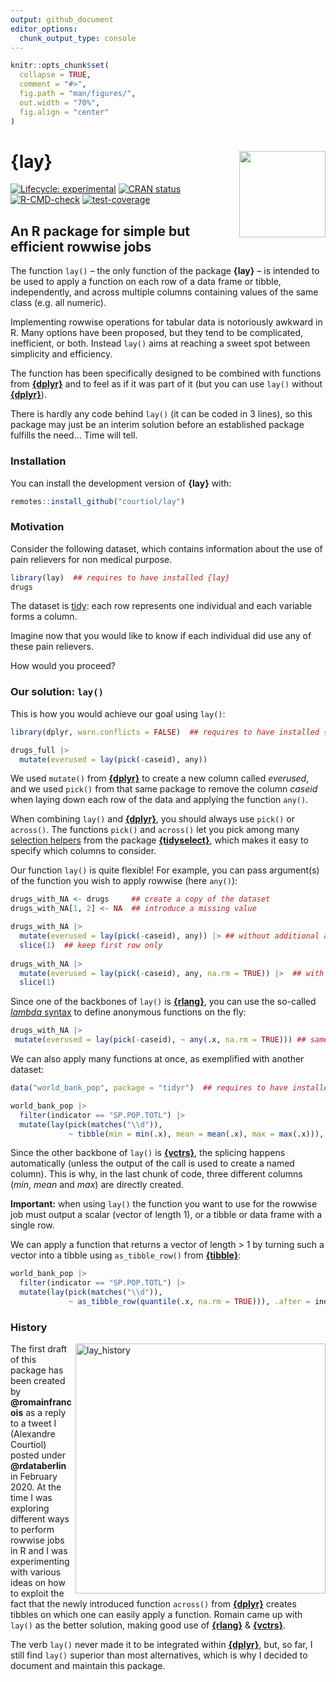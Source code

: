 ```yaml
---
output: github_document
editor_options: 
  chunk_output_type: console
---
```


<!-- README.md is generated from README.Rmd. Please edit that file -->

```r
knitr::opts_chunk$set(
  collapse = TRUE,
  comment = "#>",
  fig.path = "man/figures/",
  out.width = "70%",
  fig.align = "center"
)
```

# <img src="man/figures/logo.png" align="right" height="138" /> **{lay}**

<!-- badges: start -->
[![Lifecycle: experimental](https://img.shields.io/badge/lifecycle-experimental-orange.svg)](https://lifecycle.r-lib.org/articles/stages.html#experimental)
[![CRAN status](https://www.r-pkg.org/badges/version/lay)](https://CRAN.R-project.org/package=lay)
[![R-CMD-check](https://github.com/courtiol/lay/actions/workflows/R-CMD-check.yaml/badge.svg)](https://github.com/courtiol/lay/actions/workflows/R-CMD-check.yaml)
[![test-coverage](https://github.com/courtiol/lay/actions/workflows/test-coverage.yaml/badge.svg)](https://github.com/courtiol/lay/actions/workflows/test-coverage.yaml)
<!-- badges: end -->

## An R package for simple but efficient rowwise jobs

The function `lay()` -- the only function of the package **{lay}** -- is intended to be used to apply a function on each row of a data frame or tibble, independently, and across multiple columns containing values of the same class (e.g. all numeric).

Implementing rowwise operations for tabular data is notoriously awkward in R.
Many options have been proposed, but they tend to be complicated, inefficient, or both.
Instead `lay()` aims at reaching a sweet spot between simplicity and efficiency.

The function has been specifically designed to be combined with functions from [**{dplyr}**](https://dplyr.tidyverse.org/) and to feel as if 
it was part of it (but you can use `lay()` without [**{dplyr}**](https://dplyr.tidyverse.org/)).

There is hardly any code behind `lay()` (it can be coded in 3 lines), so this package may just be an interim solution before an established package fulfills the need... Time will tell.

### Installation

You can install the development version of **{lay}** with:

``` r
remotes::install_github("courtiol/lay")
```

### Motivation

Consider the following dataset, which contains information about the use of pain relievers for non medical purpose.
```r
library(lay)  ## requires to have installed {lay}
drugs
```

The dataset is [tidy](https://vita.had.co.nz/papers/tidy-data.pdf): each row represents one individual and each variable forms a column.

Imagine now that you would like to know if each individual did use any of these pain relievers.

How would you proceed?


### Our solution: `lay()`

This is how you would achieve our goal using `lay()`:
```r
library(dplyr, warn.conflicts = FALSE)  ## requires to have installed {dplyr}

drugs_full |>
  mutate(everused = lay(pick(-caseid), any))
```

We used `mutate()` from [**{dplyr}**](https://dplyr.tidyverse.org/) to create a new column called *everused*, and we used `pick()` from that same package to remove the column *caseid* when laying down each row of the data and applying the function `any()`.

When combining `lay()` and [**{dplyr}**](https://dplyr.tidyverse.org/), you should always use `pick()` or `across()`. The functions `pick()` and `across()` let you pick among many [selection helpers](https://tidyselect.r-lib.org/reference/language.html) from the package [**{tidyselect}**](https://tidyselect.r-lib.org/), which makes it easy to specify which columns to consider.

Our function `lay()` is quite flexible! For example, you can pass argument(s) of the function you wish to apply rowwise (here `any()`):

```r
drugs_with_NA <- drugs     ## create a copy of the dataset
drugs_with_NA[1, 2] <- NA  ## introduce a missing value

drugs_with_NA |>
  mutate(everused = lay(pick(-caseid), any)) |> ## without additional argument
  slice(1)  ## keep first row only
  
drugs_with_NA |>
  mutate(everused = lay(pick(-caseid), any, na.rm = TRUE)) |>  ## with additional argument
  slice(1)
```

Since one of the backbones of `lay()` is  [**{rlang}**](https://rlang.r-lib.org), you can use the so-called [*lambda* syntax](https://rlang.r-lib.org/reference/as_function.html) to define anonymous functions on the fly:

```r
drugs_with_NA |>
 mutate(everused = lay(pick(-caseid), ~ any(.x, na.rm = TRUE))) ## same as above, different syntax
```

We can also apply many functions at once, as exemplified with another dataset:

```r
data("world_bank_pop", package = "tidyr")  ## requires to have installed {tidyr}

world_bank_pop |>
  filter(indicator == "SP.POP.TOTL") |>
  mutate(lay(pick(matches("\\d")),
             ~ tibble(min = min(.x), mean = mean(.x), max = max(.x))), .after = indicator)
```

Since the other backbone of `lay()` is [**{vctrs}**](https://vctrs.r-lib.org), the splicing happens automatically (unless the output of the call is used to create a named column). This is why, in the last chunk of code, three different columns (*min*, *mean* and *max*) are directly created.

**Important:** when using `lay()` the function you want to use for the rowwise job must output a scalar (vector of length 1), or a tibble or data frame with a single row.

We can apply a function that returns a vector of length > 1 by turning such a vector into a tibble using `as_tibble_row()` from [**{tibble}**](https://tibble.tidyverse.org/):

```r
world_bank_pop |>
  filter(indicator == "SP.POP.TOTL") |>
  mutate(lay(pick(matches("\\d")),
             ~ as_tibble_row(quantile(.x, na.rm = TRUE))), .after = indicator)
```

### History

<img src="https://github.com/courtiol/lay/raw/main/.github/pics/lay_history.png" alt="lay_history" align="right" width="400">

The first draft of this package has been created by **@romainfrancois** as a reply to a tweet I (Alexandre Courtiol) posted under **@rdataberlin** in February 2020.
At the time I was exploring different ways to perform rowwise jobs in R and I was experimenting with various ideas on how to exploit the fact that the newly introduced function `across()` from [**{dplyr}**](https://dplyr.tidyverse.org/) creates tibbles on which one can easily apply a function.
Romain came up with `lay()` as the better solution, making good use of [**{rlang}**](https://rlang.r-lib.org/) & [**{vctrs}**](https://vctrs.r-lib.org/).

The verb `lay()` never made it to be integrated within [**{dplyr}**](https://dplyr.tidyverse.org/), but, so far, I still find `lay()` superior than most alternatives, which is why I decided to document and maintain this package.

